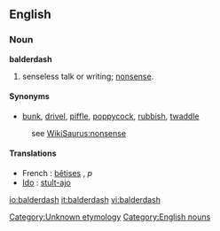 {{wikipedia}}
==English==

===Noun===
'''balderdash'''
# senseless talk or writing; [[nonsense]].
<!-- # a rapidly receding hairline
# {{vulgar}} adulterated wine --> 

====Synonyms====
*[[bunk]], [[drivel]], [[piffle]], [[poppycock]], [[rubbish]], [[twaddle]]
:see [[WikiSaurus:nonsense]]

====Translations====
* French : [[bêtise]]s {{f}}, ''p''
* [[w:Ido|Ido]] : [[stulto|stult-ajo]]

[[Category:Unknown etymology]]<!--SOED-->
[[Category:English nouns]]

[[io:balderdash]]
[[it:balderdash]]
[[vi:balderdash]]